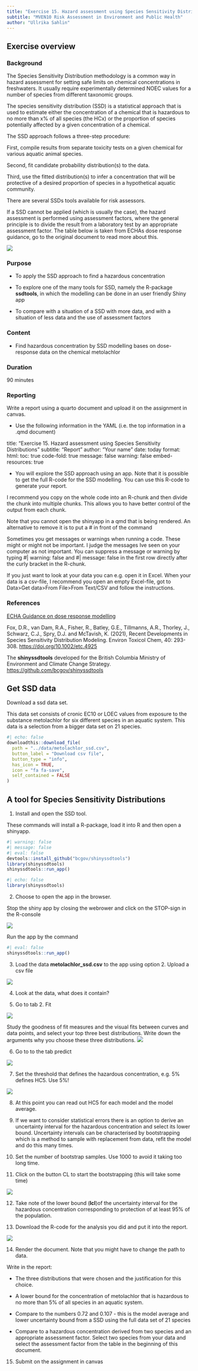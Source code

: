 ```yaml
---
title: "Exercise 15. Hazard assessment using Species Sensitivity Distributions"
subtitle: "MVEN10 Risk Assessment in Environment and Public Health"
author: "Ullrika Sahlin"
---
```


## Exercise overview

### Background

The Species Sensitivity Distribution methodology is a common way in hazard assessment for setting safe limits on chemical concentrations in freshwaters. It usually require experimentally determined NOEC values for a number of species from different taxonomic groups. 

The species sensitivity distribution (SSD) is a statistical approach that is used to estimate either the concentration of a chemical that is hazardous to no more than x% of all species (the HCx) or the proportion of species potentially affected by a given concentration of a chemical. 

The SSD approach follows a three-step procedure:  

First, compile results from separate toxicity tests on a given chemical for various aquatic animal species.  

Second, fit candidate probability distribution(s) to the data.  

Third, use the fitted distribution(s) to infer a concentration that will be protective of a desired proportion of species in a hypothetical aquatic community. 

There are several SSDs tools available for risk assessors.

If a SSD cannot be applied (which is usually the case), the hazard assessment is performed using assessment factors, where the general principle is to divide the result from a laboratory test by an appropriate assessment factor. The table below is taken from ECHAs dose response guidance, go to the original document to read more about this.   

![](../img/ssd8.png)


### Purpose

- To apply the SSD approach to find a hazardous concentration 

- To explore one of the many tools for SSD, namely the R-package **ssdtools**, in which the modelling can be done in an user friendly Shiny app

- To compare with a situation of a SSD with more data, and with a situation of less data and the use of assessment factors

### Content

- Find hazardous concentration by SSD modelling bases on dose-response data on the chemical metolachlor

### Duration

90 minutes

### Reporting

Write a report using a quarto document and upload it on the assignment in canvas. 

- Use the following information in the YAML (i.e. the top information in a .qmd document)

title: "Exercise 15. Hazard assessment using Species Sensitivity Distributions"
subtitle: "Report"
author: "Your name"
date: today
format: 
  html:
    toc: true
    code-fold: true
    message: false
    warning: false
    embed-resources: true

- You will explore the SSD approach using an app. Note that it is possible to get the full R-code for the SSD modelling. You can use this R-code to generate your report. 

:::{.callout-tip}
I recommend you copy on the whole code into an R-chunk and then divide the chunk into multiple chunks. This allows you to have better control of the output from each chunk. 

Note that you cannot open the shinyapp in a qmd that is being rendered. An alternative to remove it is to put a # in front of the command

Sometimes you get messages or warnings when running a code. These might or might not be important. I judge the messages Ive seen on your computer as not important. You can suppress a message or warning by typing #| warning: false and #| message: false in the first row directly after the curly bracket in the R-chunk.

If you just want to look at your data you can e.g. open it in Excel. When your data is a csv-file, I recommend you open an empty Excel-file, got to Data>Get data>From File>From Text/CSV and follow the instructions. 

:::

### References

[ECHA Guidance on dose response modelling](https://echa.europa.eu/documents/10162/13632/information_requirements_r10_en.pdf/bb902be7-a503-4ab7-9036-d866b8ddce69)

Fox, D.R., van Dam, R.A., Fisher, R., Batley, G.E., Tillmanns, A.R., Thorley, J., Schwarz, C.J., Spry, D.J. and McTavish, K. (2021), Recent Developments in Species Sensitivity Distribution Modeling. Environ Toxicol Chem, 40: 293-308. [https://doi.org/10.1002/etc.4925](https://doi.org/10.1002/etc.4925)

The **shinyssdtools** developed for the British Columbia Ministry of Environment and Climate Change Strategy. [https://github.com/bcgov/shinyssdtools](https://github.com/bcgov/shinyssdtools)


## Get SSD data

Download a ssd data set. 

This data set consists of cronic EC10 or LOEC values from exposure to the substance metolachlor for six different species in an aquatic system. This data is a selection from a bigger data set on 21 species.  

```r
#| echo: false
downloadthis::download_file(
  path = "../data/metolachlor_ssd.csv",
  button_label = "Download csv file",
  button_type = "info",
  has_icon = TRUE,
  icon = "fa fa-save",
  self_contained = FALSE
)
```

## A tool for Species Sensitivity Distributions 

(@) Install and open the SSD tool. 

These commands will install a R-package, load it into R and then open a shinyapp. 

```r
#| warning: false
#| message: false
#| eval: false
devtools::install_github("bcgov/shinyssdtools")
library(shinyssdtools)
shinyssdtools::run_app()
```

```r
#| echo: false
library(shinyssdtools)
```

(@) Choose to open the app in the browser. 

:::{.callout-tip}
Stop the shiny app by closing the webrower and click on the STOP-sign in the R-console

![](../img/ssd3.png)

Run the app by the command 

```r
#| eval: false
shinyssdtools::run_app()
```

:::

(@) Load the data **metolachlor_ssd.csv** to the app using option 2. Upload a csv file

![](../img/ssd1.png)

(@) Look at the data, what does it contain? 

(@) Go to tab 2. Fit

![](../img/ssd2.png)

Study the goodness of fit measures and the visual fits between curves and data points, and select your top three best distributions. Write down the arguments why you choose these three distributions. 
![](../img/ssdtools_distFitPlot.png)

(@) Go to to the tab predict 

![](../img/ssd4.png)

(@) Set the threshold that defines the hazardous concentration, e.g. 5% defines HC5. Use 5%!

![](../img/ssd5.png)

(@) At this point you can read out HC5 for each model and the model average. 

(@) If we want to consider statistical errors there is an option to derive an uncertainty interval for the hazardous concentration and select its lower bound. 
Uncertainty intervals can be characterised by bootstrapping which is a method to sample with replacement from data, refit the model and do this many times. 

(@) Set the number of bootstrap samples. Use 1000 to avoid it taking too long time. 

(@) Click on the button CL to start the bootstrapping (this will take some time)

![](../img/ssd6.png)

(@) Take note of the lower bound (**lcl**)of the uncertainty interval for the hazardous concentration corresponding to protection of at least 95% of the population. 

(@) Download the R-code for the analysis you did and put it into the report. 

![](../img/ssd7.png)

(@) Render the document. Note that you might have to change the path to data. 

Write in the report: 

- The three distributions that were chosen and the justification for this choice.

- A lower bound for the concentration of metolachlor that is hazardous to no more than 5% of all species in an aquatic system. 

- Compare to the numbers 0.72 and 0.107 - this is the model average and lower uncertainty bound from a SSD using the full data set of 21 species 

- Compare to a hazardous concentration derived from two species and an appropriate assessment factor. Select two species from your data and select the assessment factor from the table in the beginning of this document. 

(@) Submit on the assignment in canvas

